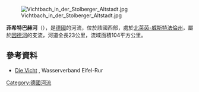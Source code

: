 {{Onesource|time=2020-08-08T05:06:39+00:00}}
{{Coord|50|47|25.9|N|6|13|18.4|E|display=title}}

[[Image:Vichtbach_in_der_Stolberger_Altstadt.jpg|right]]

'''菲希特巴赫河'''（{{lang-de|Vichtbach}}），是[[德國|德國]]的河流，位於該國西部，處於[[北萊茵-威斯特法倫州|北萊茵-威斯特法倫州]]，屬於[[因德河|因德河]]的支流，河道全長23公里，流域面積104平方公里。

==參考資料==
* [http://www.wver.de/index.php/gewaesser/fluesse/vicht Die Vicht] {{Wayback|url=http://www.wver.de/index.php/gewaesser/fluesse/vicht |date=20190326080250 }}, Wasserverband Eifel-Rur

{{Germany-geo-stub}}
[[Category:德國河流|Category:德國河流]]
